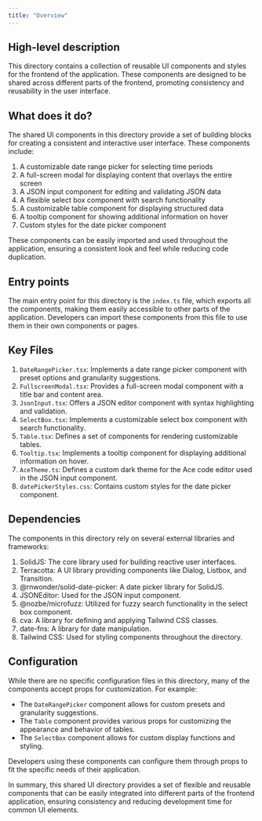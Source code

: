 ```yaml
---
title: "Overview"
---
```


## High-level description
This directory contains a collection of reusable UI components and styles for the frontend of the application. These components are designed to be shared across different parts of the frontend, promoting consistency and reusability in the user interface.

## What does it do?
The shared UI components in this directory provide a set of building blocks for creating a consistent and interactive user interface. These components include:

1. A customizable date range picker for selecting time periods
2. A full-screen modal for displaying content that overlays the entire screen
3. A JSON input component for editing and validating JSON data
4. A flexible select box component with search functionality
5. A customizable table component for displaying structured data
6. A tooltip component for showing additional information on hover
7. Custom styles for the date picker component

These components can be easily imported and used throughout the application, ensuring a consistent look and feel while reducing code duplication.

## Entry points
The main entry point for this directory is the `index.ts` file, which exports all the components, making them easily accessible to other parts of the application. Developers can import these components from this file to use them in their own components or pages.

## Key Files
1. `DateRangePicker.tsx`: Implements a date range picker component with preset options and granularity suggestions.
2. `FullscreenModal.tsx`: Provides a full-screen modal component with a title bar and content area.
3. `JsonInput.tsx`: Offers a JSON editor component with syntax highlighting and validation.
4. `SelectBox.tsx`: Implements a customizable select box component with search functionality.
5. `Table.tsx`: Defines a set of components for rendering customizable tables.
6. `Tooltip.tsx`: Implements a tooltip component for displaying additional information on hover.
7. `AceTheme.ts`: Defines a custom dark theme for the Ace code editor used in the JSON input component.
8. `datePickerStyles.css`: Contains custom styles for the date picker component.

## Dependencies
The components in this directory rely on several external libraries and frameworks:

1. SolidJS: The core library used for building reactive user interfaces.
2. Terracotta: A UI library providing components like Dialog, Listbox, and Transition.
3. @rnwonder/solid-date-picker: A date picker library for SolidJS.
4. JSONEditor: Used for the JSON input component.
5. @nozbe/microfuzz: Utilized for fuzzy search functionality in the select box component.
6. cva: A library for defining and applying Tailwind CSS classes.
7. date-fns: A library for date manipulation.
8. Tailwind CSS: Used for styling components throughout the directory.

## Configuration
While there are no specific configuration files in this directory, many of the components accept props for customization. For example:

- The `DateRangePicker` component allows for custom presets and granularity suggestions.
- The `Table` component provides various props for customizing the appearance and behavior of tables.
- The `SelectBox` component allows for custom display functions and styling.

Developers using these components can configure them through props to fit the specific needs of their application.

In summary, this shared UI directory provides a set of flexible and reusable components that can be easily integrated into different parts of the frontend application, ensuring consistency and reducing development time for common UI elements.
